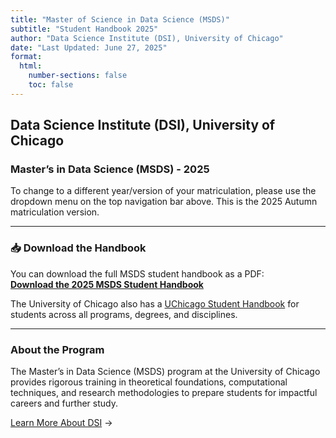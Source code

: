 ```yaml
---
title: "Master of Science in Data Science (MSDS)" 
subtitle: "Student Handbook 2025"
author: "Data Science Institute (DSI), University of Chicago"
date: "Last Updated: June 27, 2025"
format:
  html:
    number-sections: false
    toc: false
---
```


## Data Science Institute (DSI), University of Chicago
### Master's in Data Science (MSDS) - 2025  

To change to a different year/version of your matriculation, please use the dropdown menu on the top navigation bar above. This is the 2025 Autumn matriculation version.  

---

### 📥 Download the Handbook

You can download the full MSDS student handbook as a PDF:  
<a href="assets/pdfs/dsi_msds_handbook_2025.pdf" class="btn btn-primary" target="_blank"><strong>Download the 2025 MSDS Student Handbook</strong></a> 

The University of Chicago also has a <a href="https://studentmanual.uchicago.edu" target="_blank" rel="noopener noreferrer">UChicago Student Handbook</a> for students across all programs, degrees, and disciplines.


---

### About the Program

The Master's in Data Science (MSDS) program at the University of Chicago provides rigorous training in theoretical foundations, computational techniques, and research methodologies to prepare students for impactful careers and further study.

[Learn More About DSI](https://datascience.uchicago.edu) →

